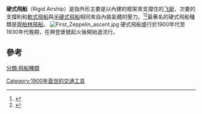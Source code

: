 {{noteTA
|T = zh-hans:硬式飞艇; zh-hant:硬式飛船;
|1= zh-hans:飞艇; zh-hant:飛船;
}}
{{expand|time=2014-07-27T21:28:47+00:00}}
'''硬式飛船'''（Rigid Airship）是指外形主要是以內建的框架來支撐住的[[飞艇|飞艇]]，次要的支撐則和[[軟式飛船|軟式飛船]]與[[半硬式飛船|半硬式飛船]]相同來自內裝氣體的壓力。<ref name="Mueller">{{cite journal|last=Mueller|first=Joseph B.|author2=Michael A. Paluszek|author3=Yiyuan Zhao|year=2004|title=Development of an aerodynamic model and control law design for a high altitude airship|publisher=American Institute of Aeronautics and Astronautics|page=2|url=http://www.dtic.mil/cgi-bin/GetTRDoc?AD=ADA451761&Location=U2&doc=GetTRDoc.pdf|quote=In general, airships fall into one of two categories: pressurized or rigid. With pressurized models, the shape of the hull is maintained by a small pressure differential between the internal lifting gas and the external atmosphere. With rigid airships, the hull is formed by a lightweight skeletal structure with a fabric skin, while the lifting gas is stored in internal “gasbags”. The Graf Zeppelin II and the Hindenburg were both rigid airships. Pressure airships are sometimes made “semi-rigid” by adding a structural keel to share the bending loads generated from aerodynamic forces.|journal=|access-date=2014-07-27|archive-date=2012-10-02|archive-url=https://web.archive.org/web/20121002090612/http://www.dtic.mil/cgi-bin/GetTRDoc?AD=ADA451761&Location=U2&doc=GetTRDoc.pdf|dead-url=no}}</ref><ref name="Konstantinov">{{cite journal|last=Konstantinov|first=Lev|year=2003|title=The Basics of Gas and Heat Airship Theory|journal=Montgolfier|publisher=AEROPLAST Inc|location=Kyiv, Ukraine|volume=1|pages=4–6, 8}}</ref>最著名的硬式飛船種類是[[齊柏林飛船|齊柏林飛船]]。
[[File:First_Zeppelin_ascent.jpg|thumbnail]]
硬式飛船盛行於1900年代至1930年代晚期，在興登堡號起火後開始退流行。

==參考==
{{reflist}}

[[分類:飛船種類|分類:飛船種類]]
[[Category:1900年面世的交通工具|Category:1900年面世的交通工具]]